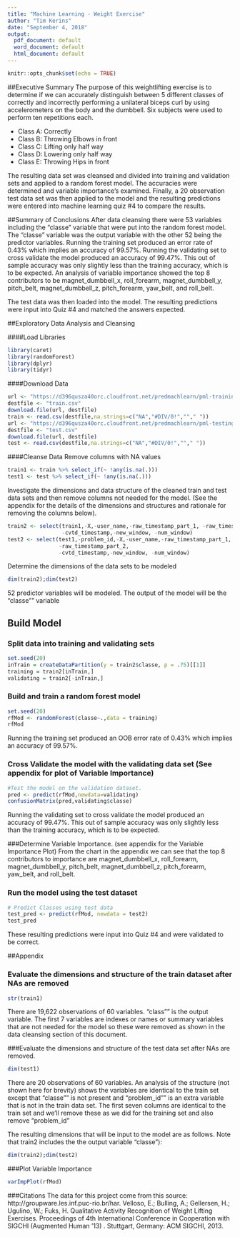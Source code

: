 ---
title: "Machine Learning - Weight Exercise"
author: "Tim Kerins"
date: "September 4, 2018"
output:
  pdf_document: default
  word_document: default
  html_document: default
---

```{r setup, include=FALSE}
knitr::opts_chunk$set(echo = TRUE)
```

##Executive Summary
The purpose of this weightlifting exercise is to determine if we can accurately distinguish between 5 different classes of correctly and incorrectly performing a unilateral biceps curl by using accelerometers on the body and the dumbbell. Six subjects were used to perform ten repetitions each.

+ Class A: Correctly
+ Class B: Throwing Elbows in front
+ Class C: Lifting only half way
+ Class D: Lowering only half way
+ Class E: Throwing Hips in front

The resulting data set was cleansed and divided into training and validation sets and applied to a random forest model. The accuracies were determined and variable importance's examined. Finally, a 20 observation test data set was then applied to the model and the resulting predictions were entered into machine learning quiz #4 to compare the results. 

##Summary of Conclusions
After data cleansing there were 53 variables including the "classe" variable that were put into the random forest model. The "classe" variable was the output variable with the other 52 being the predictor variables.
Running the training set produced an error rate of 0.43% which implies an accuracy of 99.57%.
Running the validating set to cross validate the model produced an accuracy of 99.47%. This out of sample accuracy was only slightly less than the training accuracy, which is to be expected.
An analysis of variable importance showed the top 8 contributors to be
magnet_dumbbell_x,
roll_forearm,
magnet_dumbbell_y,
pitch_belt,
magnet_dumbbell_z,
pitch_forearm,
yaw_belt, and
roll_belt.


The test data was then loaded into the model. The resulting predictions were input into Quiz #4 and matched the answers expected.

##Exploratory Data Analysis and Cleansing

####Load Libraries
```{r message=FALSE, warning=FALSE, echo = TRUE}
library(caret)
library(randomForest)
library(dplyr)
library(tidyr)
```
####Download Data
```{r}
url <- "https://d396qusza40orc.cloudfront.net/predmachlearn/pml-training.csv"
destfile <- "train.csv"
download.file(url, destfile)
train <- read.csv(destfile,na.strings=c("NA","#DIV/0!",""," "))
url <- "https://d396qusza40orc.cloudfront.net/predmachlearn/pml-testing.csv"
destfile <- "test.csv"
download.file(url, destfile)
test <- read.csv(destfile,na.strings=c("NA","#DIV/0!",""," "))
```
####Cleanse Data
Remove columns with NA values
```{r}
train1 <- train %>% select_if(~ !any(is.na(.)))
test1 <- test %>% select_if(~ !any(is.na(.)))
```

Investigate the dimensions and data structure of the cleaned train and test data sets and then remove columns not needed for the model. (See the appendix for the details of the dimensions and structures and rationale for removing the columns below).
```{r}
train2 <- select(train1,-X,-user_name,-raw_timestamp_part_1, -raw_timestamp_part_2,
                 -cvtd_timestamp,-new_window, -num_window)
test2 <- select(test1,-problem_id,-X,-user_name,-raw_timestamp_part_1, 
                -raw_timestamp_part_2,
                -cvtd_timestamp,-new_window, -num_window)
```
Determine the dimensions of the data sets to be modeled
```{r echo = TRUE}
dim(train2);dim(test2)
```
52 predictor variables will be modeled. The output of the model will be the "classe"" variable

## Build Model
### Split data into training and validating sets
```{r}
set.seed(20)
inTrain = createDataPartition(y = train2$classe, p = .75)[[1]]
training = train2[inTrain,]
validating = train2[-inTrain,]
```
### Build and train a random forest model
```{r}
set.seed(20)
rfMod <- randomForest(classe~.,data = training)
rfMod
```
Running the training set produced an OOB error rate of 0.43% which implies an accuracy of 99.57%.

### Cross Validate the model with the validating data set (See appendix for plot of Variable Importance)
```{R}
#Test the model on the validation dataset.
pred <- predict(rfMod,newdata=validating)
confusionMatrix(pred,validating$classe)

```
Running the validating set to cross validate the model produced an accuracy of 99.47%. This out of sample accuracy was only slightly less than the training accuracy, which is to be expected.

###Determine Variable Importance. (see appendix for the Variable Importance Plot)
From the chart in the appendix we can see that the top 8 contributors to importance are 
magnet_dumbbell_x,
roll_forearm,
magnet_dumbbell_y,
pitch_belt,
magnet_dumbbell_z,
pitch_forearm,
yaw_belt, and
roll_belt.

### Run the model using the test dataset
```{r}
# Predict Classes using test data
test_pred <- predict(rfMod, newdata = test2)
test_pred
```
These resulting predictions were input into Quiz #4 and were validated to be correct.

##Appendix

### Evaluate the dimensions and structure of the train dataset after NAs are removed
```{r}
str(train1)
```
There are 19,622 observations of 60 variables. "class"" is the output variable. The first 7 variables are indexes or names or summary variables that are not needed for the model so these were removed as shown in the data cleansing section of this document.

###Evaluate the dimensions and structure of the test data set after NAs are removed.
```{r echo = TRUE}
dim(test1)
```
There are 20 observations of 60 variables. An analysis of the structure (not shown here for brevity) shows the variables are identical to the train set except that "classe"" is not present and "problem_id"" is an extra variable that is not in the train data set. The first seven columns are identical to the train set and we'll remove these as we did for the training set and also remove "problem_id"

The resulting dimensions that will be input to the model are as follows. Note that train2 includes the the output variable "classe"):
```{r echo = FALSE}
dim(train2);dim(test2)
```

###Plot Variable Importance
```{r fig.height=6.0,fig.width=8.0}
varImpPlot(rfMod)
```


###Citations
The data for this project come from this source: http://groupware.les.inf.puc-rio.br/har.
Velloso, E.; Bulling, A.; Gellersen, H.; Ugulino, W.; Fuks, H. Qualitative Activity Recognition of Weight Lifting Exercises. Proceedings of 4th International Conference in Cooperation with SIGCHI (Augmented Human '13) . Stuttgart, Germany: ACM SIGCHI, 2013.




